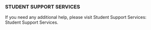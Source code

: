 ### STUDENT SUPPORT SERVICES

If you need any additional help, please visit Student Support Services: Student Support Services.
